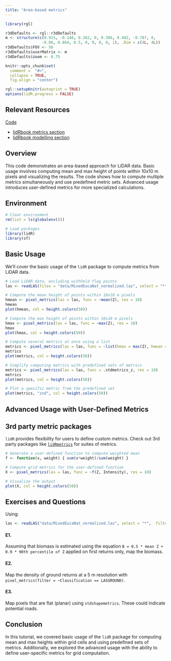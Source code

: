 ```yaml
---
title: "Area-based metrics"
---
```


```r
library(rgl)

r3dDefaults <- rgl::r3dDefaults
m <- structure(c(0.921, -0.146, 0.362, 0, 0.386, 0.482, -0.787, 0, 
                -0.06, 0.864, 0.5, 0, 0, 0, 0, 1), .Dim = c(4L, 4L))
r3dDefaults$FOV <- 50
r3dDefaults$userMatrix <- m
r3dDefaults$zoom <- 0.75

knitr::opts_chunk$set(
  comment =  "#>", 
  collapse = TRUE,
  fig.align = "center")

rgl::setupKnitr(autoprint = TRUE) 
options(lidR.progress = FALSE)
```

## Relevant Resources

[Code](https://github.com/tgoodbody/lidRtutorial/blob/main/code/tutorials/03_aba.R)

-   [lidRbook metrics section](https://r-lidar.github.io/lidRbook/modeling-aba.html)
-   [lidRbook modelling section](https://r-lidar.github.io/lidRbook/modeling-aba.html)

## Overview

This code demonstrates an area-based approach for LiDAR data. Basic usage involves computing mean and max height of points within 10x10 m pixels and visualizing the results. The code shows how to compute multiple metrics simultaneously and use predefined metric sets. Advanced usage introduces user-defined metrics for more specialized calculations.

## Environment

```r
# Clear environment
rm(list = ls(globalenv()))

# Load packages
library(lidR)
library(sf)
```

## Basic Usage

We'll cover the basic usage of the `lidR` package to compute metrics from LiDAR data.

```r
# Load LiDAR data, excluding withheld flag points
las <- readLAS(files = "data/MixedEucaNat_normalized.laz", select = "*",  filter = "-set_withheld_flag 0")
```

```r
# Compute the mean height of points within 10x10 m pixels
hmean <- pixel_metrics(las = las, func = ~mean(Z), res = 10)
hmean
plot(hmean, col = height.colors(50))
```

```r
# Compute the max height of points within 10x10 m pixels
hmax <- pixel_metrics(las = las, func = ~max(Z), res = 10)
hmax
plot(hmax, col = height.colors(50))
```

```r
# Compute several metrics at once using a list
metrics <- pixel_metrics(las = las, func = ~list(hmax = max(Z), hmean = mean(Z)), res = 10)
metrics
plot(metrics, col = height.colors(50))
```

```r
# Simplify computing metrics with predefined sets of metrics
metrics <- pixel_metrics(las = las, func = .stdmetrics_z, res = 10)
metrics
plot(metrics, col = height.colors(50))

# Plot a specific metric from the predefined set
plot(metrics, "zsd", col = height.colors(50))
```

## Advanced Usage with User-Defined Metrics

::: callout-tip
## 3rd party metric packages

`lidR` provides flexibility for users to define custom metrics. Check out 3rd party packages like [`lidRmetrics`](https://github.com/ptompalski/lidRmetrics) for suites of metrics.
:::

```r
# Generate a user-defined function to compute weighted mean
f <- function(x, weight) { sum(x*weight)/sum(weight) }

# Compute grid metrics for the user-defined function
X <- pixel_metrics(las = las, func = ~f(Z, Intensity), res = 10)

# Visualize the output
plot(X, col = height.colors(50))
```

## Exercises and Questions

Using:

``` r
las <- readLAS("data/MixedEucaNat_normalized.laz", select = "*",  filter = "-set_withheld_flag 0")
```

#### E1.

Assuming that biomass is estimated using the equation `B = 0.5 * mean Z + 0.9 * 90th percentile of Z` applied on first returns only, map the biomass.

#### E2.

Map the density of ground returns at a 5 m resolution with `pixel_metrics(filter = ~Classification == LASGROUND)`.

#### E3.

Map pixels that are flat (planar) using `stdshapemetrics`. These could indicate potential roads.

## Conclusion

In this tutorial, we covered basic usage of the `lidR` package for computing mean and max heights within grid cells and using predefined sets of metrics. Additionally, we explored the advanced usage with the ability to define user-specific metrics for grid computation.
